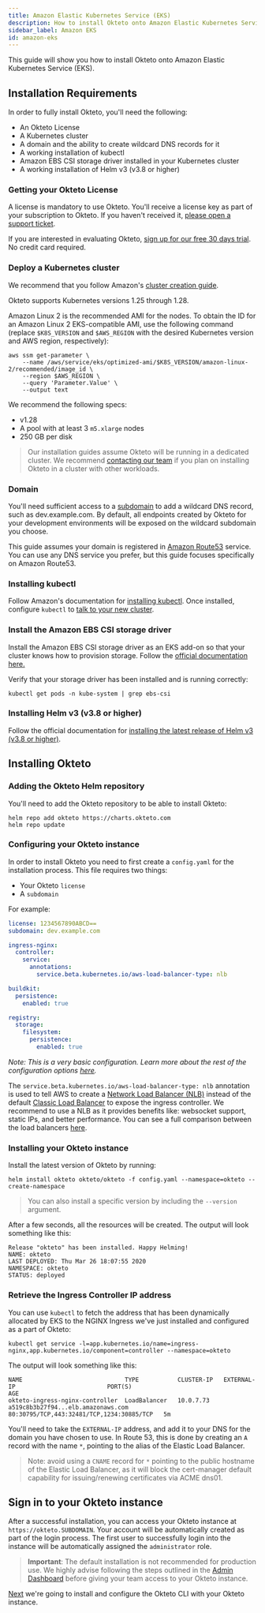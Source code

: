 ```yaml
---
title: Amazon Elastic Kubernetes Service (EKS)
description: How to install Okteto onto Amazon Elastic Kubernetes Service (EKS)
sidebar_label: Amazon EKS
id: amazon-eks
---
```


This guide will show you how to install Okteto onto Amazon Elastic Kubernetes Service (EKS).

## Installation Requirements

In order to fully install Okteto, you'll need the following:

- An Okteto License
- A Kubernetes cluster
- A domain and the ability to create wildcard DNS records for it
- A working installation of kubectl
- Amazon EBS CSI storage driver installed in your Kubernetes cluster
- A working installation of Helm v3 (v3.8 or higher)

### Getting your Okteto License

A license is mandatory to use Okteto. You'll receive a license key as part of your subscription to Okteto. If you haven't received it, [please open a support ticket](https://okteto.com/support).

If you are interested in evaluating Okteto, [sign up for our free 30 days trial](https://www.okteto.com/free-trial/). No credit card required.

### Deploy a Kubernetes cluster

We recommend that you follow Amazon's [cluster creation guide](https://docs.aws.amazon.com/eks/latest/userguide/create-cluster.html).

Okteto supports Kubernetes versions 1.25 through 1.28.

Amazon Linux 2 is the recommended AMI for the nodes. To obtain the ID for an Amazon Linux 2 EKS-compatible AMI, use the following command (replace `$K8S_VERSION` and `$AWS_REGION` with the desired Kubernetes version and AWS region, respectively):

```
aws ssm get-parameter \
    --name /aws/service/eks/optimized-ami/$K8S_VERSION/amazon-linux-2/recommended/image_id \
    --region $AWS_REGION \
    --query 'Parameter.Value' \
    --output text
```

We recommend the following specs:
- v1.28
- A pool with at least 3 `m5.xlarge` nodes
- 250 GB per disk

> Our installation guides assume Okteto will be running in a dedicated cluster. We recommend [contacting our team](https://www.okteto.com/contact/) if you plan on installing Okteto in a cluster with other workloads.

### Domain

You'll need sufficient access to a [subdomain](reference/helm-chart-values.mdx#subdomain) to add a wildcard DNS record, such as dev.example.com.
By default, all endpoints created by Okteto for your development environments will be exposed on the wildcard subdomain you choose.

This guide assumes your domain is registered in [Amazon Route53](https://aws.amazon.com/route53/) service.
You can use any DNS service you prefer, but this guide focuses specifically on Amazon Route53.

### Installing kubectl

Follow Amazon's documentation for [installing kubectl](https://docs.aws.amazon.com/eks/latest/userguide/install-kubectl.html). Once installed, configure `kubectl` to [talk to your new cluster](https://docs.aws.amazon.com/eks/latest/userguide/create-kubeconfig.html).

### Install the Amazon EBS CSI storage driver

Install the Amazon EBS CSI storage driver as an EKS add-on so that your cluster knows how to provision storage. Follow the [official documentation here.](https://docs.aws.amazon.com/eks/latest/userguide/managing-ebs-csi.html#adding-ebs-csi-eks-add-on)

Verify that your storage driver has been installed and is running correctly:
```
kubectl get pods -n kube-system | grep ebs-csi
```

### Installing Helm v3 (v3.8 or higher)

Follow the official documentation for [installing the latest release of Helm v3 (v3.8 or higher)](https://helm.sh/docs/intro/install/).

## Installing Okteto

### Adding the Okteto Helm repository

You'll need to add the Okteto repository to be able to install Okteto:

```console
helm repo add okteto https://charts.okteto.com
helm repo update
```

### Configuring your Okteto instance

In order to install Okteto you need to first create a `config.yaml` for the installation process. This file requires two things:

- Your Okteto `license`
- A `subdomain`

For example:

```yaml
license: 1234567890ABCD==
subdomain: dev.example.com

ingress-nginx:
  controller:
    service:
      annotations:
        service.beta.kubernetes.io/aws-load-balancer-type: nlb

buildkit:
  persistence:
    enabled: true

registry:
  storage:
    filesystem:
      persistence:
        enabled: true
```
_Note: This is a very basic configuration. Learn more about the rest of the configuration options [here](reference/helm-chart-values.mdx)._

The `service.beta.kubernetes.io/aws-load-balancer-type: nlb` annotation is used to tell AWS to create a [Network Load Balancer (NLB)](https://docs.aws.amazon.com/elasticloadbalancing/latest/network/introduction.html) instead of the default [Classic Load Balancer](https://docs.aws.amazon.com/elasticloadbalancing/latest/classic/introduction.html) to expose the ingress controller. We recommend to use a NLB as it provides benefits like: websocket support, static IPs, and better performance. You can see a full comparison between the load balancers [here](https://aws.amazon.com/elasticloadbalancing/features/).

### Installing your Okteto instance

Install the latest version of Okteto by running:

```console
helm install okteto okteto/okteto -f config.yaml --namespace=okteto --create-namespace
```

> You can also install a specific version by including the `--version` argument.

After a few seconds, all the resources will be created. The output will look something like this:

```
Release "okteto" has been installed. Happy Helming!
NAME: okteto
LAST DEPLOYED: Thu Mar 26 18:07:55 2020
NAMESPACE: okteto
STATUS: deployed
```

### Retrieve the Ingress Controller IP address

You can use `kubectl` to fetch the address that has been dynamically allocated by EKS to the NGINX Ingress we've just installed and configured as a part of Okteto:

```console
kubectl get service -l=app.kubernetes.io/name=ingress-nginx,app.kubernetes.io/component=controller --namespace=okteto
```

The output will look something like this:

```
NAME                             TYPE           CLUSTER-IP   EXTERNAL-IP                          PORT(S)                                     AGE
okteto-ingress-nginx-controller  LoadBalancer   10.0.7.73    a519c8b3b27f94...elb.amazonaws.com   80:30795/TCP,443:32481/TCP,1234:30885/TCP   5m
```

You'll need to take the `EXTERNAL-IP` address, and add it to your DNS for the domain you have chosen to use. In Route 53, this is done by creating an `A` record with the name  `*`, pointing to the alias of the Elastic Load Balancer.

> Note: avoid using a `CNAME` record for `*` pointing to the public hostname of the Elastic Load Balancer, as it will block the cert-manager default capability for issuing/renewing certificates via ACME dns01.

## Sign in to your Okteto instance

After a successful installation, you can access your Okteto instance at `https://okteto.SUBDOMAIN`. Your account will be automatically created as part of the login process. The first user to successfully login into the instance will be automatically assigned the `administrator` role.

> **Important**: The default installation is not recommended for production use. We highly advise following the steps outlined in the [Admin Dashboard](admin/dashboard.mdx#installation) before giving your team access to your Okteto instance.

[Next](get-started/install-okteto-cli.mdx) we're going to install and configure the Okteto CLI with your Okteto instance.
